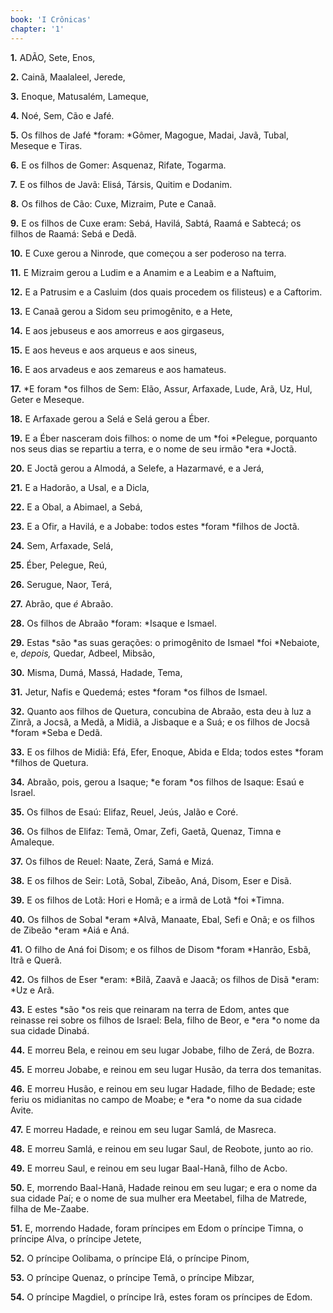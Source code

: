 ```yaml
---
book: 'I Crônicas'
chapter: '1'
---
```


**1.** ADÃO, Sete, Enos,

**2.** Cainã, Maalaleel, Jerede,

**3.** Enoque, Matusalém, Lameque,

**4.** Noé, Sem, Cão e Jafé.

**5.** Os filhos de Jafé *foram: *Gômer, Magogue, Madai, Javã, Tubal, Meseque e Tiras.

**6.** E os filhos de Gomer: Asquenaz, Rifate, Togarma.

**7.** E os filhos de Javã: Elisá, Társis, Quitim e Dodanim.

**8.** Os filhos de Cão: Cuxe, Mizraim, Pute e Canaã.

**9.** E os filhos de Cuxe eram: Sebá, Havilá, Sabtá, Raamá e Sabtecá; os filhos de Raamá: Sebá e Dedã.

**10.** E Cuxe gerou a Ninrode, que começou a ser poderoso na terra.

**11.** E Mizraim gerou a Ludim e a Anamim e a Leabim e a Naftuim,

**12.** E a Patrusim e a Casluim (dos quais procedem os filisteus) e a Caftorim.

**13.** E Canaã gerou a Sidom seu primogênito, e a Hete,

**14.** E aos jebuseus e aos amorreus e aos girgaseus,

**15.** E aos heveus e aos arqueus e aos sineus,

**16.** E aos arvadeus e aos zemareus e aos hamateus.

**17.** *E foram *os filhos de Sem: Elão, Assur, Arfaxade, Lude, Arã, Uz, Hul, Geter e Meseque.

**18.** E Arfaxade gerou a Selá e Selá gerou a Éber.

**19.** E a Éber nasceram dois filhos: o nome de um *foi *Pelegue, porquanto nos seus dias se repartiu a terra, e o nome de seu irmão *era *Joctã.

**20.** E Joctã gerou a Almodá, a Selefe, a Hazarmavé, e a Jerá,

**21.** E a Hadorão, a Usal, e a Dicla,

**22.** E a Obal, a Abimael, a Sebá,

**23.** E a Ofir, a Havilá, e a Jobabe: todos estes *foram *filhos de Joctã.

**24.** Sem, Arfaxade, Selá,

**25.** Éber, Pelegue, Reú,

**26.** Serugue, Naor, Terá,

**27.** Abrão, que *é* Abraão.

**28.** Os filhos de Abraão *foram: *Isaque e Ismael.

**29.** Estas *são *as suas gerações: o primogênito de Ismael *foi *Nebaiote, e, *depois,* Quedar, Adbeel, Mibsão,

**30.** Misma, Dumá, Massá, Hadade, Tema,

**31.** Jetur, Nafis e Quedemá; estes *foram *os filhos de Ismael.

**32.** Quanto aos filhos de Quetura, concubina de Abraão, esta deu à luz a Zinrã, a Jocsã, a Medã, a Midiã, a Jisbaque e a Suá; e os filhos de Jocsã *foram *Seba e Dedã.

**33.** E os filhos de Midiã: Efá, Efer, Enoque, Abida e Elda; todos estes *foram *filhos de Quetura.

**34.** Abraão, pois, gerou a Isaque; *e foram *os filhos de Isaque: Esaú e Israel.

**35.** Os filhos de Esaú: Elifaz, Reuel, Jeús, Jalão e Coré.

**36.** Os filhos de Elifaz: Temã, Omar, Zefi, Gaetã, Quenaz, Timna e Amaleque.

**37.** Os filhos de Reuel: Naate, Zerá, Samá e Mizá.

**38.** E os filhos de Seir: Lotã, Sobal, Zibeão, Aná, Disom, Eser e Disã.

**39.** E os filhos de Lotã: Hori e Homã; e a irmã de Lotã *foi *Timna.

**40.** Os filhos de Sobal *eram *Alvã, Manaate, Ebal, Sefi e Onã; e os filhos de Zibeão *eram *Aiá e Aná.

**41.** O filho de Aná foi Disom; e os filhos de Disom *foram *Hanrão, Esbã, Itrã e Querã.

**42.** Os filhos de Eser *eram: *Bilã, Zaavã e Jaacã; os filhos de Disã *eram: *Uz e Arã.

**43.** E estes *são *os reis que reinaram na terra de Edom, antes que reinasse rei sobre os filhos de Israel: Bela, filho de Beor, e *era *o nome da sua cidade Dinabá.

**44.** E morreu Bela, e reinou em seu lugar Jobabe, filho de Zerá, de Bozra.

**45.** E morreu Jobabe, e reinou em seu lugar Husão, da terra dos temanitas.

**46.** E morreu Husão, e reinou em seu lugar Hadade, filho de Bedade; este feriu os midianitas no campo de Moabe; e *era *o nome da sua cidade Avite.

**47.** E morreu Hadade, e reinou em seu lugar Samlá, de Masreca.

**48.** E morreu Samlá, e reinou em seu lugar Saul, de Reobote, junto ao rio.

**49.** E morreu Saul, e reinou em seu lugar Baal-Hanã, filho de Acbo.

**50.** E, morrendo Baal-Hanã, Hadade reinou em seu lugar; e era o nome da sua cidade Paí; e o nome de sua mulher era Meetabel, filha de Matrede, filha de Me-Zaabe.

**51.** E, morrendo Hadade, foram príncipes em Edom o príncipe Timna, o príncipe Alva, o príncipe Jetete,

**52.** O príncipe Oolibama, o príncipe Elá, o príncipe Pinom,

**53.** O príncipe Quenaz, o príncipe Temã, o príncipe Mibzar,

**54.** O príncipe Magdiel, o príncipe Irã, estes foram os príncipes de Edom.